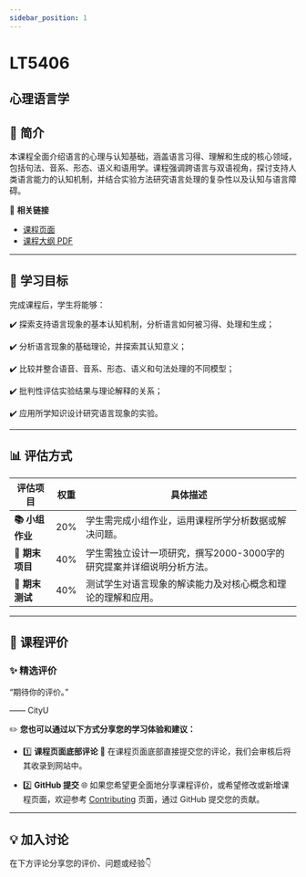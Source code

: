 ```yaml
---
sidebar_position: 1
---
```


# LT5406
## 心理语言学

## **📘 简介**
本课程全面介绍语言的心理与认知基础，涵盖语言习得、理解和生成的核心领域，包括句法、音系、形态、语义和语用学。课程强调跨语言与双语视角，探讨支持人类语言能力的认知机制，并结合实验方法研究语言处理的复杂性以及认知与语言障碍。

🔗 **相关链接**
- [课程页面](https://www.cityu.edu.hk/catalogue/pg/202425/course/LT5406.htm)
- [课程大纲 PDF](https://www.cityu.edu.hk/catalogue/pg/202425/course/LT5406.pdf)

---

## **🎯 学习目标**

完成课程后，学生将能够：

✔️ 探索支持语言现象的基本认知机制，分析语言如何被习得、处理和生成；

✔️ 分析语言现象的基础理论，并探索其认知意义；

✔️ 比较并整合语音、音系、形态、语义和句法处理的不同模型；

✔️ 批判性评估实验结果与理论解释的关系；

✔️ 应用所学知识设计研究语言现象的实验。

---

## **📊 评估方式**

| **评估项目**                | **权重** | **具体描述**                                                                                     |
|----------------------------|---------|-----------------------------------------------------------------------------------------------|
| **📚 小组作业**             | 20%     | 学生需完成小组作业，运用课程所学分析数据或解决问题。                                                   |
| **📝 期末项目**             | 40%     | 学生需独立设计一项研究，撰写2000-3000字的研究提案并详细说明分析方法。                                       |
| **📝 期末测试**             | 40%     | 测试学生对语言现象的解读能力及对核心概念和理论的理解和应用。                                               |

---

## **💬 课程评价**

### ✨ **精选评价**
<div className={commentStyles.commentBox}>
    <p className={commentStyles.commentText}>
        “期待你的评价。”
    </p>
    <p className={commentStyles.commentAuthor}>—— CityU</p>
</div>

✏️ **您也可以通过以下方式分享您的学习体验和建议：**

- 1️⃣ **课程页面底部评论**
💬 在课程页面底部直接提交您的评论，我们会审核后将其收录到网站中。

- 2️⃣ **GitHub 提交**
🌐 如果您希望更全面地分享课程评价，或希望修改或新增课程页面，欢迎参考 [Contributing](/contributing) 页面，通过 GitHub 提交您的贡献。

---

## **💡 加入讨论**

在下方评论分享您的评价、问题或经验👇
<Utterances />
